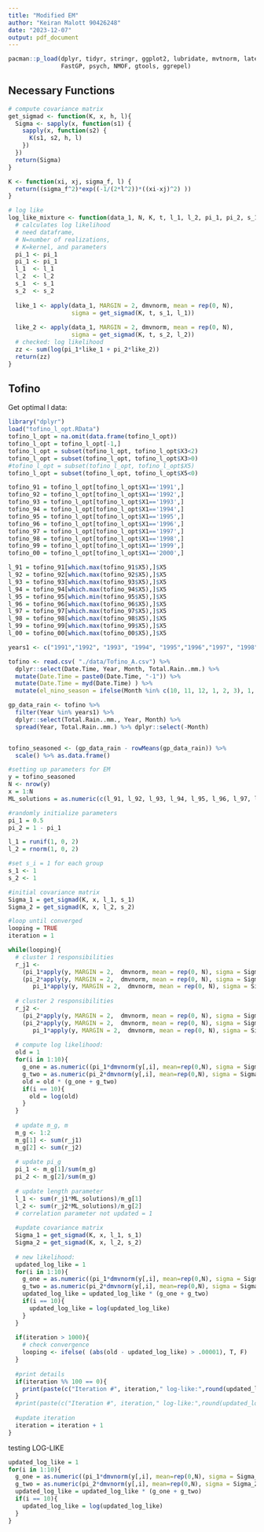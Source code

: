 ```yaml
---
title: "Modified EM"
author: "Keiran Malott 90426248"
date: "2023-12-07"
output: pdf_document
---
```


```r
pacman::p_load(dplyr, tidyr, stringr, ggplot2, lubridate, mvtnorm, latex2exp, 
               FastGP, psych, NMOF, gtools, ggrepel)
```


## Necessary Functions

```r
# compute covariance matrix
get_sigmad <- function(K, x, h, l){
  Sigma <- sapply(x, function(s1) {
    sapply(x, function(s2) {
      K(s1, s2, h, l)
    })
  })
  return(Sigma)
}
```

```r
K <- function(xi, xj, sigma_f, l) {
  return((sigma_f^2)*exp((-1/(2*l^2))*((xi-xj)^2) ))
}
```

```r
# log like
log_like_mixture <- function(data_1, N, K, t, l_1, l_2, pi_1, pi_2, s_1, s_2){
  # calculates log likelihood
  # need dataframe, 
  # N=number of realizations, 
  # K=kernel, and parameters
  pi_1 <- pi_1
  pi_1 <- pi_1
  l_1  <- l_1
  l_2  <- l_2
  s_1  <- s_1
  s_2  <- s_2
  
  like_1 <- apply(data_1, MARGIN = 2, dmvnorm, mean = rep(0, N), 
                  sigma = get_sigmad(K, t, s_1, l_1)) 
  
  like_2 <- apply(data_1, MARGIN = 2, dmvnorm, mean = rep(0, N), 
                  sigma = get_sigmad(K, t, s_2, l_2)) 
  # checked: log likelihood
  zz <- sum(log(pi_1*like_1 + pi_2*like_2))
  return(zz)
}
```



## Tofino
Get optimal l data:
```r
library("dplyr")
load("tofino_l_opt.RData")
tofino_l_opt = na.omit(data.frame(tofino_l_opt))
tofino_l_opt = tofino_l_opt[-1,]
tofino_l_opt = subset(tofino_l_opt, tofino_l_opt$X3<2)
tofino_l_opt = subset(tofino_l_opt, tofino_l_opt$X3>0)
#tofino_l_opt = subset(tofino_l_opt, tofino_l_opt$X5)
tofino_l_opt = subset(tofino_l_opt, tofino_l_opt$X5<0)

tofino_91 = tofino_l_opt[tofino_l_opt$X1=='1991',]
tofino_92 = tofino_l_opt[tofino_l_opt$X1=='1992',] 
tofino_93 = tofino_l_opt[tofino_l_opt$X1=='1993',]
tofino_94 = tofino_l_opt[tofino_l_opt$X1=='1994',]
tofino_95 = tofino_l_opt[tofino_l_opt$X1=='1995',]
tofino_96 = tofino_l_opt[tofino_l_opt$X1=='1996',]
tofino_97 = tofino_l_opt[tofino_l_opt$X1=='1997',]
tofino_98 = tofino_l_opt[tofino_l_opt$X1=='1998',]
tofino_99 = tofino_l_opt[tofino_l_opt$X1=='1999',]
tofino_00 = tofino_l_opt[tofino_l_opt$X1=='2000',]

l_91 = tofino_91[which.max(tofino_91$X5),]$X5
l_92 = tofino_92[which.max(tofino_92$X5),]$X5
l_93 = tofino_93[which.max(tofino_93$X5),]$X5
l_94 = tofino_94[which.max(tofino_94$X5),]$X5
l_95 = tofino_95[which.min(tofino_95$X5),]$X5
l_96 = tofino_96[which.max(tofino_96$X5),]$X5
l_97 = tofino_97[which.max(tofino_97$X5),]$X5
l_98 = tofino_98[which.max(tofino_98$X5),]$X5
l_99 = tofino_99[which.max(tofino_99$X5),]$X5
l_00 = tofino_00[which.max(tofino_00$X5),]$X5
```

```r
years1 <- c("1991","1992", "1993", "1994", "1995","1996","1997", "1998", "1999", "2000")

tofino <- read.csv( "./data/Tofino_A.csv") %>% 
  dplyr::select(Date.Time, Year, Month, Total.Rain..mm.) %>% 
  mutate(Date.Time = paste0(Date.Time, "-1")) %>% 
  mutate(Date.Time = myd(Date.Time) ) %>% 
  mutate(el_nino_season = ifelse(Month %in% c(10, 11, 12, 1, 2, 3), 1, 0))

gp_data_rain <- tofino %>% 
  filter(Year %in% years1) %>% 
  dplyr::select(Total.Rain..mm., Year, Month) %>% 
  spread(Year, Total.Rain..mm.) %>% dplyr::select(-Month) 


tofino_seasoned <- (gp_data_rain - rowMeans(gp_data_rain)) %>% 
  scale() %>% as.data.frame()
```


```r
#setting up parameters for EM
y = tofino_seasoned
N <- nrow(y)
x = 1:N
ML_solutions = as.numeric(c(l_91, l_92, l_93, l_94, l_95, l_96, l_97, l_98, l_99, l_00))
```

```r
#randomly initialize parameters
pi_1 = 0.5
pi_2 = 1 - pi_1

l_1 = runif(1, 0, 2)
l_2 = rnorm(1, 0, 2)

#set s_i = 1 for each group
s_1 <- 1
s_2 <- 1

#initial covariance matrix
Sigma_1 = get_sigmad(K, x, l_1, s_1)
Sigma_2 = get_sigmad(K, x, l_2, s_2)

#loop until converged
looping = TRUE
iteration = 1

while(looping){
  # cluster 1 responsibilities
  r_j1 <- 
    (pi_1*apply(y, MARGIN = 2,  dmvnorm, mean = rep(0, N), sigma = Sigma_1, log=F))/
    (pi_2*apply(y, MARGIN = 2,  dmvnorm, mean = rep(0, N), sigma = Sigma_2, log=F) +
       pi_1*apply(y, MARGIN = 2,  dmvnorm, mean = rep(0, N), sigma = Sigma_1, log=F))
  
  # cluster 2 responsibilities
  r_j2 <- 
    (pi_2*apply(y, MARGIN = 2,  dmvnorm, mean = rep(0, N), sigma = Sigma_2, log=F))/
    (pi_2*apply(y, MARGIN = 2,  dmvnorm, mean = rep(0, N), sigma = Sigma_2, log=F)  +
       pi_1*apply(y, MARGIN = 2,  dmvnorm, mean = rep(0, N), sigma = Sigma_1, log=F))
  
  # compute log likelihood:
  old = 1
  for(i in 1:10){
    g_one = as.numeric((pi_1*dmvnorm(y[,i], mean=rep(0,N), sigma = Sigma_1))^(r_j1[i]))
    g_two = as.numeric(pi_2*dmvnorm(y[,i], mean=rep(0,N), sigma = Sigma_2)^(r_j2[i]))
    old = old * (g_one + g_two)
    if(i == 10){
      old = log(old)
    }
  }
  
  # update m_g, m
  m_g <- 1:2
  m_g[1] <- sum(r_j1)
  m_g[2] <- sum(r_j2)
  
  # update pi_g
  pi_1 <- m_g[1]/sum(m_g)
  pi_2 <- m_g[2]/sum(m_g)
  
  # update length parameter
  l_1 <- sum(r_j1*ML_solutions)/m_g[1]
  l_2 <- sum(r_j2*ML_solutions)/m_g[2]
  # correlation parameter not updated = 1
  
  #update covariance matrix
  Sigma_1 = get_sigmad(K, x, l_1, s_1)
  Sigma_2 = get_sigmad(K, x, l_2, s_2)
  
  # new likelihood:
  updated_log_like = 1
  for(i in 1:10){
    g_one = as.numeric((pi_1*dmvnorm(y[,i], mean=rep(0,N), sigma = Sigma_1))^(r_j1[i]))
    g_two = as.numeric(pi_2*dmvnorm(y[,i], mean=rep(0,N), sigma = Sigma_2)^(r_j2[i]))
    updated_log_like = updated_log_like * (g_one + g_two)
    if(i == 10){
      updated_log_like = log(updated_log_like)
    }
  }
  
  if(iteration > 1000){
    # check convergence
    looping <- ifelse( (abs(old - updated_log_like) > .00001), T, F)
  }
    
  #print details
  if(iteration %% 100 == 0){
    print(paste(c("Iteration #", iteration," log-like:",round(updated_log_like, digits=5), " pi 1: ", round(pi_1, digits=3)), collapse = ""))
  }
  #print(paste(c("Iteration #", iteration," log-like:",round(updated_log_like, digits=5), " pi 1: ", round(pi_1, digits=3)), collapse = ""))
  
  #update iteration
  iteration = iteration + 1
}
```

testing LOG-LIKE
```r
updated_log_like = 1
for(i in 1:10){
  g_one = as.numeric((pi_1*dmvnorm(y[,i], mean=rep(0,N), sigma = Sigma_1))^(r_j1[i]))
  g_two = as.numeric(pi_2*dmvnorm(y[,i], mean=rep(0,N), sigma = Sigma_2)^(r_j2[i]))
  updated_log_like = updated_log_like * (g_one + g_two)
  if(i == 10){
    updated_log_like = log(updated_log_like)
  }
}
```
